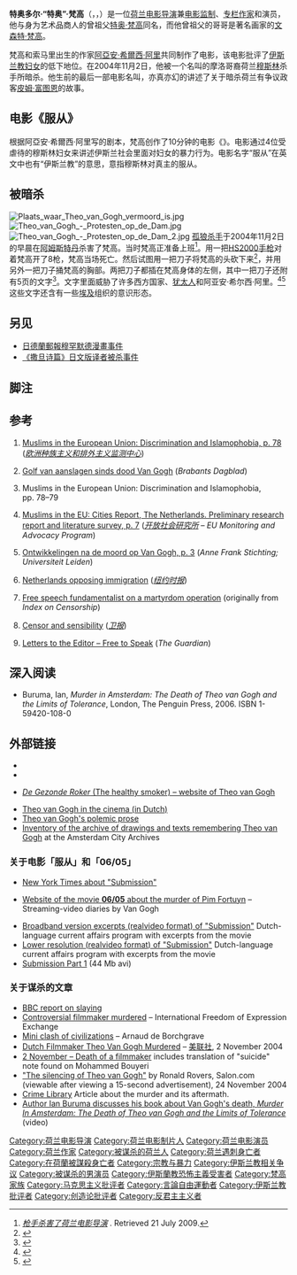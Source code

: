 {{noteTA
|T=zh-hans:提奥·梵高 (电影导演);zh-hk:西奧·梵高 (電影導演);zh-tw:西奧·梵谷 (電影導演);
|1=zh-hans:梵高;zh-hk:梵高;zh-tw:梵谷;
|2=zh-cn:文森特; zh-tw:文森; 
|3=zh:特奥;zh-hans:提奥;zh-hk:西奧;zh-tw:西奧;
|4=zh-hans:特奥多尔;zh-hant:西奧多爾;
}}
{{Infobox person
| name        = 特奥·梵高
| residence   =
| other_names =
| image       = TheoVanGogh.jpg
| imagesize   = 270px
| caption     = 2004年拍摄的特奥·梵高
| birth_name  = 特奥多·梵高
| birth_date  = {{Birth date|1957|07|23|mf=y}}
| birth_place = {{NLD}}[[海牙|海牙]]
| death_date  = {{Death date and age|2004|11|02|1957|07|23|mf=y}}
| death_place = {{NLD}}[[阿姆斯特丹|阿姆斯特丹]]
| death_cause = [[谋杀|谋杀]]
| known       = [[服从_(2004年电影)|服从]]
| occupation  = [[电影导演|电影导演]]、[[电影监制|电影监制]]、[[专栏作家|专栏作家]]、演员
| title       =
| salary      =
| term        =
| predecessor =
| successor   =
| party       =
| boards      =
| religion    = 无（[[无神论|无神论]]）
| spouse      =
| partner     =
| children    = Liewe（1992年生）
| relations   =
| website     = [https://web.archive.org/web/20160116194944/http://www.theovangogh.nl/ www.theovangogh.nl]
| footnotes   =
| employer    =
| height      =
| weight      =
}}
'''特奥多尔·“特奥”·梵高'''（{{lang-nl|Theodoor "Theo" van Gogh}}，{{IPA-nl|ˈteːjoː vɑnˈɣɔx}}，{{bd|1957年|7月23日|2004年|11月2日|catIdx=Gogh, van Theo}}）是一位[[荷兰|荷兰]][[电影导演|电影导演]]兼[[电影监制|电影监制]]、[[专栏作家|专栏作家]]和演员，他与身为艺术品商人的曾祖父[[特奥·梵高_(商人)|特奥·梵高]]同名，而他曾祖父的哥哥是著名画家的[[梵高|文森特·梵高]]。

梵高和索马里出生的作家[[阿亞安·希爾西·阿里|阿亞安·希爾西·阿里]]共同制作了电影{{le|服从 (2004年电影)|Submission (2004 film)|服从}}，该电影批评了[[妇女与伊斯兰教|伊斯兰教妇女]]的低下地位。在2004年11月2日，他被一个名叫{{le|穆罕默德·佩里|Mohammed Bouyeri|佩里}}的摩洛哥裔荷兰[[穆斯林|穆斯林]]杀手所暗杀。他生前的最后一部电影名叫{{le|06/05}}，亦真亦幻的讲述了关于暗杀荷兰有争议政客[[皮姆·富图恩|皮姆·富图恩]]的故事。

== 电影《服从》 ==
根据阿亞安·希爾西·阿里写的剧本，梵高创作了10分钟的电影《{{le|服从 (2004年电影)|Submission (2004 film)|服从}}》。电影通过4位受虐待的穆斯林妇女来讲述伊斯兰社会里面对妇女的暴力行为。电影名字“服从”在英文中也有“伊斯兰教”的意思，意指穆斯林对真主的服从。

== 被暗杀 ==
[[Image:Plaats_waar_Theo_van_Gogh_vermoord_is.jpg|thumb]]
[[Image:Theo_van_Gogh_-_Protesten_op_de_Dam.jpg|thumb]]
[[Image:Theo_van_Gogh_-_Protesten_op_de_Dam_2.jpg|thumb]]
[[孤狼恐怖主義|孤狼杀手]]{{le|穆罕默德·佩里|Mohammed Bouyeri}}于2004年11月2日的早晨在[[阿姆斯特丹|阿姆斯特丹]]杀害了梵高。当时梵高正准备上班<ref>[http://news.bbc.co.uk/2/hi/europe/3974179.stm ''枪手杀害了荷兰电影导演''] {{Wayback|url=http://news.bbc.co.uk/2/hi/europe/3974179.stm |date=20180513094902 }}. Retrieved 21 July 2009.</ref>。{{le|穆罕默德·佩里|Mohammed Bouyeri|佩里}}用一把[[HS2000半自動手槍|HS2000]][[手枪|手枪]]对着梵高开了8枪，梵高当场死亡。然后{{le|穆罕默德·佩里|Mohammed Bouyeri|佩里}}试图用一把刀子将梵高的头砍下来<ref>{{cite web |url=http://www.aina.org/news/20051212121618.htm |title=Terror on Trial in the Netherlands |publisher=Aina.org |date=November 2, 2004 |accessdate=April 29, 2010 |archive-date=2011-06-13 |archive-url=https://web.archive.org/web/20110613162433/http://www.aina.org/news/20051212121618.htm |dead-url=no }}</ref>，并用另外一把刀子捅梵高的胸部。两把刀子都插在梵高身体的左侧，其中一把刀子还附有5页的文字<ref>{{Cite web |url=http://www.militantislammonitor.org/article/id/312 |title=存档副本 |accessdate=2010-10-25 |archive-date=2005-02-09 |archive-url=https://web.archive.org/web/20050209233904/http://www.militantislammonitor.org/article/id/312 |dead-url=no }}</ref>。文字里面威胁了许多西方国家、[[犹太人|犹太人]]和阿亚安·希尔西·阿里。<ref>{{cite news |url=http://www.independent.co.uk/news/world/europe/controversial-filmmaker-shot-dead-531777.html |title=Controversial filmmaker shot dead |publisher=Independent.co.uk |date=November 2, 2004 |accessdate=April 29, 2010 |location=London |archive-date=2011-06-24 |archive-url=https://web.archive.org/web/20110624091729/http://www.independent.co.uk/news/world/europe/controversial-filmmaker-shot-dead-531777.html |dead-url=no }}</ref><ref>{{cite news |url=http://www.independent.co.uk/news/people/profiles/ayaan-hirsi-ali-my-life-under-a-fatwa-760666.html |title=Ayaan Hirsi Ali: My life under a fatwa |publisher=Independent.co.uk |date=November 27, 2007 |accessdate=April 29, 2010 |location=London |archive-date=2021-03-08 |archive-url=https://web.archive.org/web/20210308005104/https://www.independent.co.uk/news/people/profiles/ayaan-hirsi-ali-my-life-under-a-fatwa-760666.html |dead-url=no }}</ref>这些文字还含有一些[[埃及|埃及]]{{le|异端和移民|Takfir wal-Hijra}}组织的意识形态。

== 另见 ==
* [[日德蘭郵報穆罕默德漫畫事件|日德蘭郵報穆罕默德漫畫事件]]
*[[《撒旦诗篇》日文版译者被杀事件|《撒旦诗篇》日文版译者被杀事件]]

== 脚注 ==
{{Reflist}}

== 参考 ==
# {{note|eumc1}} [https://web.archive.org/web/20070605110344/http://fra.europa.eu/fra/material/pub/muslim/Manifestations_EN.pdf Muslims in the European Union: Discrimination and Islamophobia, p. 78] (''[[欧洲种族主义和排外主义监测中心|欧洲种族主义和排外主义监测中心]]'')
# {{note|brabdag}} [http://www.brabantsdagblad.nl/terreur/article28503.ece Golf van aanslagen sinds dood Van Gogh] {{Wayback|url=http://www.brabantsdagblad.nl/terreur/article28503.ece |date=20071013225524 }} (''Brabants Dagblad'')
# {{note|eumc2}} Muslims in the European Union: Discrimination and Islamophobia, pp. 78–79
# {{note|eumap}} [http://www.eumap.org/topics/minority/reports/eumuslims/background_reports/download/netherlands/netherlands.pdf Muslims in the EU: Cities Report, The Netherlands. Preliminary research report and literature survey, p. 7] {{Wayback|url=http://www.eumap.org/topics/minority/reports/eumuslims/background_reports/download/netherlands/netherlands.pdf |date=20090914191710 }} (''[[开放社会研究所|开放社会研究所]] – EU Monitoring and Advocacy Program'')
# {{note|frank}} [http://www.annefrank.org/upload/downloads/AnnexMonitor6.doc Ontwikkelingen na de moord op Van Gogh, p. 3] {{Wayback|url=http://www.annefrank.org/upload/downloads/AnnexMonitor6.doc |date=20090318201118 }} (''Anne Frank Stichting; Universiteit Leiden'')
# {{note|immig}} [http://www.nytimes.com/aponline/international/AP-Netherlands-Opposing-Immigration.html Netherlands opposing immigration]{{Dead link|date=May 2010}} (''[[纽约时报|纽约时报]]'')
# {{note|bio}} [https://web.archive.org/web/20070901074200/http://www.flameout.org/flameout/vangogh/freespeech.html Free speech fundamentalist on a martyrdom operation] (originally from ''Index on Censorship'')
# {{note|hatespeech}} [http://observer.guardian.co.uk/comment/story/0,6903,1371869,00.html Censor and sensibility] {{Wayback|url=http://observer.guardian.co.uk/comment/story/0,6903,1371869,00.html |date=20080904231254 }} (''[[卫报|卫报]]'')
# {{note|censor}} [http://observer.guardian.co.uk/letters/story/0,6903,1376833,00.html Letters to the Editor – Free to Speak] {{Wayback|url=http://observer.guardian.co.uk/letters/story/0,6903,1376833,00.html |date=20070303110051 }} (''The Guardian'')

==深入阅读==

*Buruma, Ian, ''Murder in Amsterdam: The Death of Theo van Gogh and the Limits of Tolerance'', London, The Penguin Press, 2006. ISBN 1-59420-108-0

==外部链接==
{{Commons category|Theo van Gogh}}
* {{imdb name|0324660}}
* {{amg name|118373}}
* {{nl icon}} [https://web.archive.org/web/20160116194944/http://www.theovangogh.nl/ ''De Gezonde Roker'' (The healthy smoker) – website of Theo van Gogh]
* [http://www.cinema.nl/cinema/persons/index.jsp?persons=6113019 Theo van Gogh in the cinema (in Dutch)] {{Wayback|url=http://www.cinema.nl/cinema/persons/index.jsp?persons=6113019 |date=20080103174958 }}
* [http://www.erikweijers.nl/pages/translations/polemic/theo-van-goghs-polemic-prose.php Theo van Gogh's polemic prose] {{Wayback|url=http://www.erikweijers.nl/pages/translations/polemic/theo-van-goghs-polemic-prose.php |date=20140905040243 }}
* [https://stadsarchief.amsterdam.nl/english/archives_database/inventaris/30051.en.html Inventory of the archive of drawings and texts remembering Theo van Gogh] at the Amsterdam City Archives

=== 关于电影「服从」和「06/05」 ===
* [http://www.theovangogh.nl/Hirsi_Subm.html New York Times about "Submission"] {{Wayback|url=http://www.theovangogh.nl/Hirsi_Subm.html |date=20041014212317 }}
* {{nl icon}} [https://web.archive.org/web/20070607175934/http://www.0605defilm.nl/ Website of the movie '''06/05''' about the murder of Pim Fortuyn] – Streaming-video diaries by Van Gogh
* [http://cgi.omroep.nl/cgi-bin/streams?/tv/nps/nova/bb.20040830-a.rm?proto=rtsp&start=0:0:1:0.165&end=0:0:7:23.51 Broadband version excerpts (realvideo format) of "Submission"] {{Wayback|url=http://cgi.omroep.nl/cgi-bin/streams?%2Ftv%2Fnps%2Fnova%2Fbb.20040830-a.rm%3Fproto=rtsp&start=0%3A0%3A1%3A0.165&end=0%3A0%3A7%3A23.51 |date=20171108235737 }} Dutch-language current affairs program with excerpts from the movie
* [http://cgi.omroep.nl/cgi-bin/streams?/tv/nps/nova/sb.20040830-a.rm?proto=rtsp&start=0:0:1:0.165&end=0:0:7:23.51 Lower resolution (realvideo format) of "Submission"] {{Wayback|url=http://cgi.omroep.nl/cgi-bin/streams?%2Ftv%2Fnps%2Fnova%2Fsb.20040830-a.rm%3Fproto=rtsp&start=0%3A0%3A1%3A0.165&end=0%3A0%3A7%3A23.51 |date=20201031111300 }} Dutch-language current affairs program with excerpts from the movie
* [https://web.archive.org/web/20050919093009/http://homepage.mac.com/keld_bach/.Public/submissionpart1.avi Submission Part 1] (44 Mb avi)

=== 关于谋杀的文章 ===
* [http://news.bbc.co.uk/1/hi/entertainment/film/3975211.stm BBC report on slaying] {{Wayback|url=http://news.bbc.co.uk/1/hi/entertainment/film/3975211.stm |date=20181122161843 }}
* [http://www.ifex.org/20fr/content/view/full/62414/ Controversial filmmaker murdered]{{dead link|date=2018年1月 |bot=InternetArchiveBot |fix-attempted=yes }} – International Freedom of Expression Exchange
* [http://www.washtimes.com/commentary/20041114-103944-4700r.htm Mini clash of civilizations] {{Wayback|url=http://www.washtimes.com/commentary/20041114-103944-4700r.htm |date=20070610081842 }} – Arnaud de Borchgrave
* [https://web.archive.org/web/20090107232207/http://www.religionnewsblog.com/9216-.html Dutch Filmmaker Theo Van Gogh Murdered] – [[美联社|美联社]], 2 November 2004
* [https://web.archive.org/web/20110723041253/http://www.charleshugo.net/index.php?p=50 2 November – Death of a filmmaker] includes translation of "suicide" note found on Mohammed Bouyeri
* [http://www.salon.com/news/feature/2004/11/24/vangogh/index.html "The silencing of Theo van Gogh"] {{Wayback|url=http://www.salon.com/news/feature/2004/11/24/vangogh/index.html |date=20110209221641 }} by Ronald Rovers, Salon.com (viewable after viewing a 15-second advertisement), 24 November 2004
* [http://www.crimelibrary.com/notorious_murders/famous/theo_van_gogh/ Crime Library] {{Wayback|url=http://www.crimelibrary.com/notorious_murders/famous/theo_van_gogh/ |date=20080412053633 }} Article about the murder and its aftermath.
* [https://web.archive.org/web/20081208045639/http://fora.tv/fora/showthread.php?t=519 Author Ian Buruma discusses his book about Van Gogh's death, ''Murder In Amsterdam: The Death of Theo van Gogh and the Limits of Tolerance''] (video)
{{梵高}}
{{Authority control}}

{{DEFAULTSORT:Gogh, Theo van}}
[[Category:荷兰电影导演|Category:荷兰电影导演]]
[[Category:荷兰电影制片人|Category:荷兰电影制片人]]
[[Category:荷兰电影演员|Category:荷兰电影演员]]
[[Category:荷兰作家|Category:荷兰作家]]
[[Category:被谋杀的荷兰人|Category:被谋杀的荷兰人]]
[[Category:荷兰遇刺身亡者|Category:荷兰遇刺身亡者]]
[[Category:在荷蘭被謀殺身亡者|Category:在荷蘭被謀殺身亡者]]
[[Category:宗教与暴力|Category:宗教与暴力]]
[[Category:伊斯兰教相关争议|Category:伊斯兰教相关争议]]
[[Category:被谋杀的男演员|Category:被谋杀的男演员]]
[[Category:伊斯蘭教恐怖主義受害者|Category:伊斯蘭教恐怖主義受害者]]
[[Category:梵高家族|Category:梵高家族]]
[[Category:马克思主义批评者|Category:马克思主义批评者]]
[[Category:言論自由運動者|Category:言論自由運動者]]
[[Category:伊斯兰教批评者|Category:伊斯兰教批评者]]
[[Category:创造论批评者|Category:创造论批评者]]
[[Category:反君主主义者|Category:反君主主义者]]